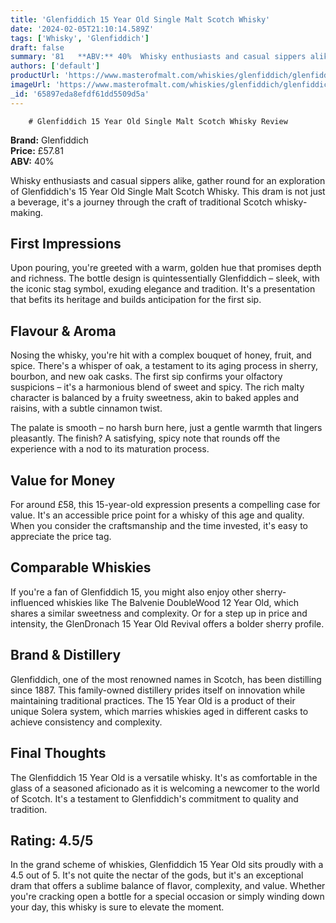```yaml
---
title: 'Glenfiddich 15 Year Old Single Malt Scotch Whisky'
date: '2024-02-05T21:10:14.589Z'
tags: ['Whisky', 'Glenfiddich']
draft: false
summary: '81   **ABV:** 40%  Whisky enthusiasts and casual sippers alike, gather round for an exploration of Glenfiddich s 15 Year Old Singl...'
authors: ['default']
productUrl: 'https://www.masterofmalt.com/whiskies/glenfiddich/glenfiddich-15-year-old-solera-whisky/'
imageUrl: 'https://www.masterofmalt.com/whiskies/glenfiddich/glenfiddich-15-year-old-solera-whisky.jpg'
_id: '65897eda8efdf61dd5509d5a'
---
```


        # Glenfiddich 15 Year Old Single Malt Scotch Whisky Review

**Brand:** Glenfiddich  
**Price:** £57.81  
**ABV:** 40%

Whisky enthusiasts and casual sippers alike, gather round for an exploration of Glenfiddich's 15 Year Old Single Malt Scotch Whisky. This dram is not just a beverage, it's a journey through the craft of traditional Scotch whisky-making.

## First Impressions

Upon pouring, you're greeted with a warm, golden hue that promises depth and richness. The bottle design is quintessentially Glenfiddich – sleek, with the iconic stag symbol, exuding elegance and tradition. It's a presentation that befits its heritage and builds anticipation for the first sip.

## Flavour & Aroma

Nosing the whisky, you're hit with a complex bouquet of honey, fruit, and spice. There's a whisper of oak, a testament to its aging process in sherry, bourbon, and new oak casks. The first sip confirms your olfactory suspicions – it's a harmonious blend of sweet and spicy. The rich malty character is balanced by a fruity sweetness, akin to baked apples and raisins, with a subtle cinnamon twist.

The palate is smooth – no harsh burn here, just a gentle warmth that lingers pleasantly. The finish? A satisfying, spicy note that rounds off the experience with a nod to its maturation process.

## Value for Money

For around £58, this 15-year-old expression presents a compelling case for value. It's an accessible price point for a whisky of this age and quality. When you consider the craftsmanship and the time invested, it's easy to appreciate the price tag.

## Comparable Whiskies

If you're a fan of Glenfiddich 15, you might also enjoy other sherry-influenced whiskies like The Balvenie DoubleWood 12 Year Old, which shares a similar sweetness and complexity. Or for a step up in price and intensity, the GlenDronach 15 Year Old Revival offers a bolder sherry profile.

## Brand & Distillery

Glenfiddich, one of the most renowned names in Scotch, has been distilling since 1887. This family-owned distillery prides itself on innovation while maintaining traditional practices. The 15 Year Old is a product of their unique Solera system, which marries whiskies aged in different casks to achieve consistency and complexity.

## Final Thoughts

The Glenfiddich 15 Year Old is a versatile whisky. It's as comfortable in the glass of a seasoned aficionado as it is welcoming a newcomer to the world of Scotch. It's a testament to Glenfiddich's commitment to quality and tradition.

## Rating: 4.5/5

In the grand scheme of whiskies, Glenfiddich 15 Year Old sits proudly with a 4.5 out of 5. It's not quite the nectar of the gods, but it's an exceptional dram that offers a sublime balance of flavor, complexity, and value. Whether you're cracking open a bottle for a special occasion or simply winding down your day, this whisky is sure to elevate the moment.
